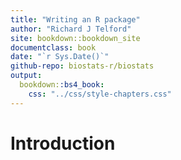 ```yaml
---
title: "Writing an R package"
author: "Richard J Telford"
site: bookdown::bookdown_site
documentclass: book
date: "`r Sys.Date()`"
github-repo: biostats-r/biostats
output:
  bookdown::bs4_book:
    css: "../css/style-chapters.css"
---
```


# Introduction